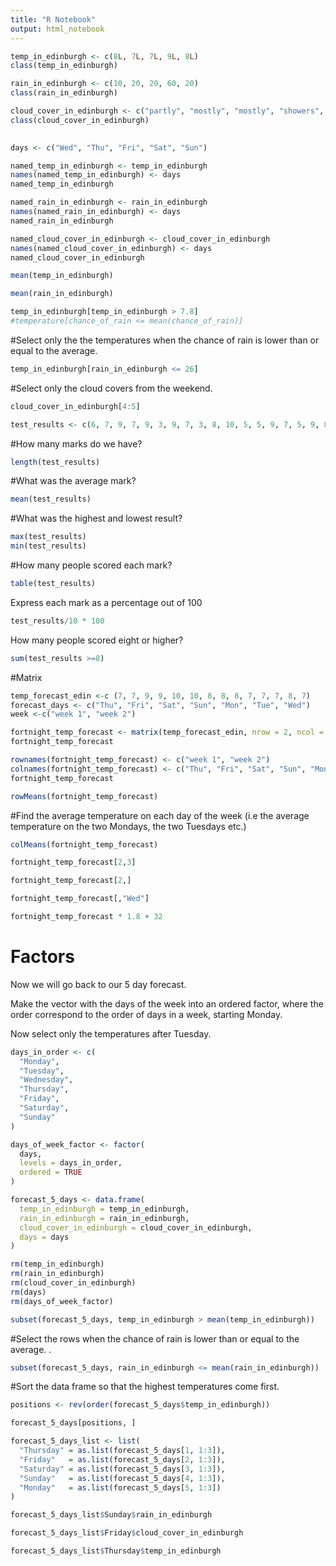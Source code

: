 ```yaml
---
title: "R Notebook"
output: html_notebook
---
```


```r
temp_in_edinburgh <- c(8L, 7L, 7L, 9L, 8L)
class(temp_in_edinburgh)
````

```r
rain_in_edinburgh <- c(10, 20, 20, 60, 20)
class(rain_in_edinburgh)
```

```r
cloud_cover_in_edinburgh <- c("partly", "mostly", "mostly", "showers", "partly")
class(cloud_cover_in_edinburgh)
  
```

```r
days <- c("Wed", "Thu", "Fri", "Sat", "Sun")
```

```r
named_temp_in_edinburgh <- temp_in_edinburgh
names(named_temp_in_edinburgh) <- days
named_temp_in_edinburgh
```

```r
named_rain_in_edinburgh <- rain_in_edinburgh
names(named_rain_in_edinburgh) <- days
named_rain_in_edinburgh
```

```r
named_cloud_cover_in_edinburgh <- cloud_cover_in_edinburgh
names(named_cloud_cover_in_edinburgh) <- days
named_cloud_cover_in_edinburgh
```

```r
mean(temp_in_edinburgh)
```

```r
mean(rain_in_edinburgh)
```

```r
temp_in_edinburgh[temp_in_edinburgh > 7.8]
#temperature[chance_of_rain <= mean(chance_of_rain)]
```

#Select only the the temperatures when the chance of rain is lower than or equal to the average.
```r
temp_in_edinburgh[rain_in_edinburgh <= 26]
```

#Select only the cloud covers from the weekend.
```r
cloud_cover_in_edinburgh[4:5]
```


```r
test_results <- c(6, 7, 9, 7, 9, 3, 9, 7, 3, 8, 10, 5, 5, 9, 7, 5, 9, 8, 9, 5)
```
#How many marks do we have?
```r
length(test_results)
```


#What was the average mark?
```r
mean(test_results)
```

#What was the highest and lowest result?
```r
max(test_results)
min(test_results)
```

#How many people scored each mark?
```r
table(test_results)
```

Express each mark as a percentage out of 100
```r
test_results/10 * 100
```


How many people scored eight or higher?

```r
sum(test_results >=8)
```

#Matrix
```r
temp_forecast_edin <-c (7, 7, 9, 9, 10, 10, 8, 8, 8, 7, 7, 7, 8, 7)
forecast_days <- c("Thu", "Fri", "Sat", "Sun", "Mon", "Tue", "Wed")
week <-c("week 1", "week 2")
```

```r
fortnight_temp_forecast <- matrix(temp_forecast_edin, nrow = 2, ncol = 7, byrow = TRUE)
fortnight_temp_forecast
```

```r
rownames(fortnight_temp_forecast) <- c("week 1", "week 2")
colnames(fortnight_temp_forecast) <- c("Thu", "Fri", "Sat", "Sun", "Mon", "Tue", "Wed")
fortnight_temp_forecast
```

```r
rowMeans(fortnight_temp_forecast)
```

#Find the average temperature on each day of the week (i.e the average temperature on the two Mondays, the two Tuesdays etc.)

```r
colMeans(fortnight_temp_forecast)
```

```r
fortnight_temp_forecast[2,3]
```

```r
fortnight_temp_forecast[2,]
```

```r
fortnight_temp_forecast[,"Wed"]
```

```r
fortnight_temp_forecast * 1.8 + 32

```

# Factors
Now we will go back to our 5 day forecast.

Make the vector with the days of the week into an ordered factor, where the order correspond to the order of days in a week, starting Monday.

Now select only the temperatures after Tuesday.

```r
days_in_order <- c(
  "Monday",
  "Tuesday",
  "Wednesday",
  "Thursday",
  "Friday",
  "Saturday",
  "Sunday"
)

days_of_week_factor <- factor(
  days,
  levels = days_in_order,
  ordered = TRUE
)
```

```r
forecast_5_days <- data.frame(
  temp_in_edinburgh = temp_in_edinburgh,
  rain_in_edinburgh = rain_in_edinburgh,
  cloud_cover_in_edinburgh = cloud_cover_in_edinburgh,
  days = days
)
```

```r
rm(temp_in_edinburgh)
rm(rain_in_edinburgh)
rm(cloud_cover_in_edinburgh)
rm(days)
rm(days_of_week_factor)
```

```r
subset(forecast_5_days, temp_in_edinburgh > mean(temp_in_edinburgh))

```

#Select the rows when the chance of rain is lower than or equal to the average. .
```r
subset(forecast_5_days, rain_in_edinburgh <= mean(rain_in_edinburgh))
```

#Sort the data frame so that the highest temperatures come first.
```r
positions <- rev(order(forecast_5_days$temp_in_edinburgh))

forecast_5_days[positions, ]
```

```r
forecast_5_days_list <- list(
  "Thursday" = as.list(forecast_5_days[1, 1:3]),
  "Friday"   = as.list(forecast_5_days[2, 1:3]),  
  "Saturday" = as.list(forecast_5_days[3, 1:3]),
  "Sunday"   = as.list(forecast_5_days[4, 1:3]),
  "Monday"   = as.list(forecast_5_days[5, 1:3])
)
```

```r
forecast_5_days_list$Sunday$rain_in_edinburgh
```

```r
forecast_5_days_list$Friday$cloud_cover_in_edinburgh

```

```r
forecast_5_days_list$Thursday$temp_in_edinburgh

```

